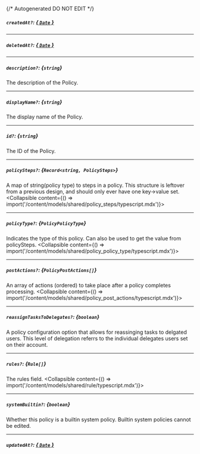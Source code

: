 {/* Autogenerated DO NOT EDIT  */}

##### `createdAt?`: [*{ `Date` }*](https://developer.mozilla.org/en-US/docs/Web/JavaScript/Reference/Global_Objects/Date)

---
##### `deletedAt?`: [*{ `Date` }*](https://developer.mozilla.org/en-US/docs/Web/JavaScript/Reference/Global_Objects/Date)

---
##### `description?`: *{`string`}*
The description of the Policy.

---
##### `displayName?`: *{`string`}*
The display name of the Policy.

---
##### `id?`: *{`string`}*
The ID of the Policy.

---
##### `policySteps?`: *{`Record<string, PolicySteps>`}*
A map of string(policy type) to steps in a policy. This structure is leftover from a previous design, and should only ever have one key\-\>value set.
<Collapsible content={() => import('/content/models/shared/policy_steps/typescript.mdx')}>
</Collapsible>

---
##### `policyType?`: *{`PolicyPolicyType`}*
Indicates the type of this policy. Can also be used to get the value from policySteps.
<Collapsible content={() => import('/content/models/shared/policy_policy_type/typescript.mdx')}>
</Collapsible>

---
##### `postActions?`: *{`PolicyPostActions[]`}*
An array of actions (ordered) to take place after a policy completes processing.
<Collapsible content={() => import('/content/models/shared/policy_post_actions/typescript.mdx')}>
</Collapsible>

---
##### `reassignTasksToDelegates?`: *{`boolean`}*
A policy configuration option that allows for reassinging tasks to delgated users. This level of delegation referrs to the individual delegates users set on their account.

---
##### `rules?`: *{`Rule[]`}*
The rules field.
<Collapsible content={() => import('/content/models/shared/rule/typescript.mdx')}>
</Collapsible>

---
##### `systemBuiltin?`: *{`boolean`}*
Whether this policy is a builtin system policy. Builtin system policies cannot be edited.

---
##### `updatedAt?`: [*{ `Date` }*](https://developer.mozilla.org/en-US/docs/Web/JavaScript/Reference/Global_Objects/Date)

